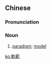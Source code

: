 {{also|轨范}}
==Chinese==
{{zh-forms|s=轨范}}

===Pronunciation===
{{zh-pron
|m=guǐfàn
|cat=n
}}

===Noun===
{{zh-noun}}

# {{lb|zh|literary}} [[paradigm]]; [[model]]

[[ko:軌範]]
